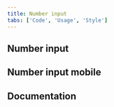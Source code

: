 ```yaml
---
title: Number input
tabs: ['Code', 'Usage', 'Style']
---
```


## Number input

<ComponentCode
  name="Number input"
  component="number-input"
  variation="number-input"
  hasReactVersion
  hasLightVersion
  hasVueVersion="numberinput--default"
  hasAngularVersion="?path=/story/number--basic"
  codepen="zXqBMy"></ComponentCode>

## Number input mobile

<ComponentCode
  name="Number input mobile"
  component="number-input"
  variation="number-input--mobile"
  hasReactVersion
  hasLightVersion
  codepen="gyrMqw"></ComponentCode>

## Documentation

<ComponentDocs component="number-input"></ComponentDocs>
